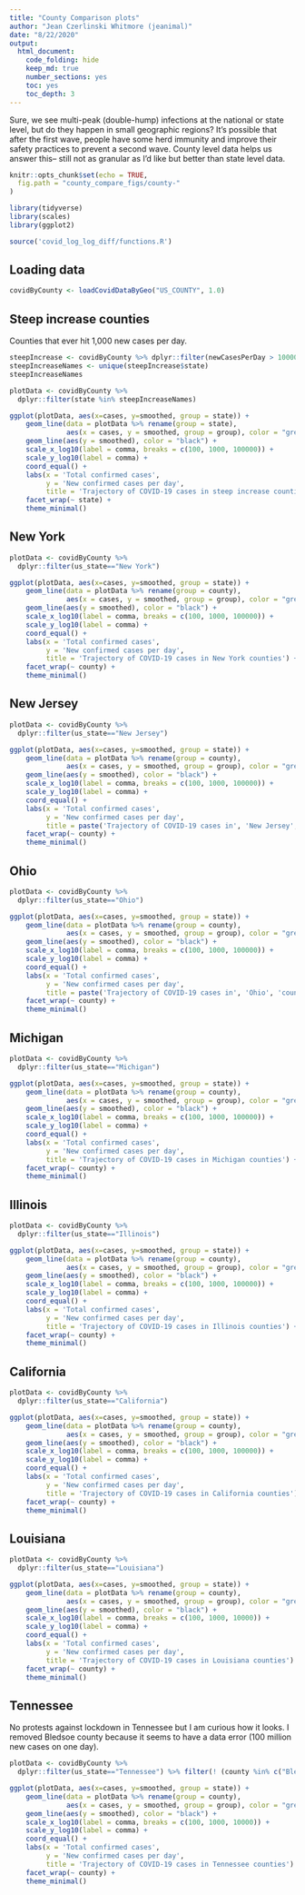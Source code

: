 ```yaml
---
title: "County Comparison plots"
author: "Jean Czerlinski Whitmore (jeanimal)"
date: "8/22/2020"
output:
  html_document:
    code_folding: hide
    keep_md: true
    number_sections: yes
    toc: yes
    toc_depth: 3
---
```


Sure, we see multi-peak (double-hump) infections at the national or state level,
but do they happen in small geographic regions?  It's possible that after the
first wave, people have some herd immunity and improve their safety practices
to prevent a second wave.  County level data helps us answer this-- still not
as granular as I'd like but better than state level data.


```r
knitr::opts_chunk$set(echo = TRUE,
  fig.path = "county_compare_figs/county-"
)
```

```r
library(tidyverse)
library(scales)
library(ggplot2)

source('covid_log_log_diff/functions.R')
```

## Loading data

```r
covidByCounty <- loadCovidDataByGeo("US_COUNTY", 1.0)
```

## Steep increase counties

Counties that ever hit 1,000 new cases per day.
```r
steepIncrease <- covidByCounty %>% dplyr::filter(newCasesPerDay > 10000) %>% dplyr::filter(state != "_ALL_")
steepIncreaseNames <- unique(steepIncrease$state)
steepIncreaseNames
```

```r

plotData <- covidByCounty %>%
  dplyr::filter(state %in% steepIncreaseNames)
```

```r
ggplot(plotData, aes(x=cases, y=smoothed, group = state)) +
    geom_line(data = plotData %>% rename(group = state),
              aes(x = cases, y = smoothed, group = group), color = "grey") +
    geom_line(aes(y = smoothed), color = "black") +
    scale_x_log10(label = comma, breaks = c(100, 1000, 100000)) + 
    scale_y_log10(label = comma) +
    coord_equal() +
    labs(x = 'Total confirmed cases',
         y = 'New confirmed cases per day',
         title = 'Trajectory of COVID-19 cases in steep increase counties') +
    facet_wrap(~ state) +
    theme_minimal()
```

## New York

```r
plotData <- covidByCounty %>%
  dplyr::filter(us_state=="New York")
```

```r
ggplot(plotData, aes(x=cases, y=smoothed, group = state)) +
    geom_line(data = plotData %>% rename(group = county),
              aes(x = cases, y = smoothed, group = group), color = "grey") +
    geom_line(aes(y = smoothed), color = "black") +
    scale_x_log10(label = comma, breaks = c(100, 1000, 100000)) + 
    scale_y_log10(label = comma) +
    coord_equal() +
    labs(x = 'Total confirmed cases',
         y = 'New confirmed cases per day',
         title = 'Trajectory of COVID-19 cases in New York counties') +
    facet_wrap(~ county) +
    theme_minimal()
```

## New Jersey

```r
plotData <- covidByCounty %>%
  dplyr::filter(us_state=="New Jersey")
```

```r
ggplot(plotData, aes(x=cases, y=smoothed, group = state)) +
    geom_line(data = plotData %>% rename(group = county),
              aes(x = cases, y = smoothed, group = group), color = "grey") +
    geom_line(aes(y = smoothed), color = "black") +
    scale_x_log10(label = comma, breaks = c(100, 1000, 100000)) + 
    scale_y_log10(label = comma) +
    coord_equal() +
    labs(x = 'Total confirmed cases',
         y = 'New confirmed cases per day',
         title = paste('Trajectory of COVID-19 cases in', 'New Jersey', 'counties')) +
    facet_wrap(~ county) +
    theme_minimal()
```

## Ohio

```r
plotData <- covidByCounty %>%
  dplyr::filter(us_state=="Ohio")
```

```r
ggplot(plotData, aes(x=cases, y=smoothed, group = state)) +
    geom_line(data = plotData %>% rename(group = county),
              aes(x = cases, y = smoothed, group = group), color = "grey") +
    geom_line(aes(y = smoothed), color = "black") +
    scale_x_log10(label = comma, breaks = c(100, 1000, 100000)) + 
    scale_y_log10(label = comma) +
    coord_equal() +
    labs(x = 'Total confirmed cases',
         y = 'New confirmed cases per day',
         title = paste('Trajectory of COVID-19 cases in', 'Ohio', 'counties')) +
    facet_wrap(~ county) +
    theme_minimal()
```

## Michigan

```r
plotData <- covidByCounty %>%
  dplyr::filter(us_state=="Michigan")
```

```r
ggplot(plotData, aes(x=cases, y=smoothed, group = state)) +
    geom_line(data = plotData %>% rename(group = county),
              aes(x = cases, y = smoothed, group = group), color = "grey") +
    geom_line(aes(y = smoothed), color = "black") +
    scale_x_log10(label = comma, breaks = c(100, 1000, 100000)) + 
    scale_y_log10(label = comma) +
    coord_equal() +
    labs(x = 'Total confirmed cases',
         y = 'New confirmed cases per day',
         title = 'Trajectory of COVID-19 cases in Michigan counties') +
    facet_wrap(~ county) +
    theme_minimal()
```


## Illinois

```r
plotData <- covidByCounty %>%
  dplyr::filter(us_state=="Illinois")
```

```r
ggplot(plotData, aes(x=cases, y=smoothed, group = state)) +
    geom_line(data = plotData %>% rename(group = county),
              aes(x = cases, y = smoothed, group = group), color = "grey") +
    geom_line(aes(y = smoothed), color = "black") +
    scale_x_log10(label = comma, breaks = c(100, 1000, 100000)) + 
    scale_y_log10(label = comma) +
    coord_equal() +
    labs(x = 'Total confirmed cases',
         y = 'New confirmed cases per day',
         title = 'Trajectory of COVID-19 cases in Illinois counties') +
    facet_wrap(~ county) +
    theme_minimal()
```

## California

```r
plotData <- covidByCounty %>%
  dplyr::filter(us_state=="California")
```

```r
ggplot(plotData, aes(x=cases, y=smoothed, group = state)) +
    geom_line(data = plotData %>% rename(group = county),
              aes(x = cases, y = smoothed, group = group), color = "grey") +
    geom_line(aes(y = smoothed), color = "black") +
    scale_x_log10(label = comma, breaks = c(100, 1000, 100000)) + 
    scale_y_log10(label = comma) +
    coord_equal() +
    labs(x = 'Total confirmed cases',
         y = 'New confirmed cases per day',
         title = 'Trajectory of COVID-19 cases in California counties') +
    facet_wrap(~ county) +
    theme_minimal()
```

## Louisiana

```r
plotData <- covidByCounty %>%
  dplyr::filter(us_state=="Louisiana")
```

```r
ggplot(plotData, aes(x=cases, y=smoothed, group = state)) +
    geom_line(data = plotData %>% rename(group = county),
              aes(x = cases, y = smoothed, group = group), color = "grey") +
    geom_line(aes(y = smoothed), color = "black") +
    scale_x_log10(label = comma, breaks = c(100, 1000, 10000)) + 
    scale_y_log10(label = comma) +
    coord_equal() +
    labs(x = 'Total confirmed cases',
         y = 'New confirmed cases per day',
         title = 'Trajectory of COVID-19 cases in Louisiana counties') +
    facet_wrap(~ county) +
    theme_minimal()
```

## Tennessee

No protests against lockdown in Tennessee but I am curious how it looks.  I removed Bledsoe county because it seems to have a data error (100 million new cases on one day).

```r
plotData <- covidByCounty %>%
  dplyr::filter(us_state=="Tennessee") %>% filter(! (county %in% c("Bledsoe", "Trousdale")))
```

```r
ggplot(plotData, aes(x=cases, y=smoothed, group = state)) +
    geom_line(data = plotData %>% rename(group = county),
              aes(x = cases, y = smoothed, group = group), color = "grey") +
    geom_line(aes(y = smoothed), color = "black") +
    scale_x_log10(label = comma, breaks = c(100, 1000, 10000)) + 
    scale_y_log10(label = comma) +
    coord_equal() +
    labs(x = 'Total confirmed cases',
         y = 'New confirmed cases per day',
         title = 'Trajectory of COVID-19 cases in Tennessee counties') +
    facet_wrap(~ county) +
    theme_minimal()
```